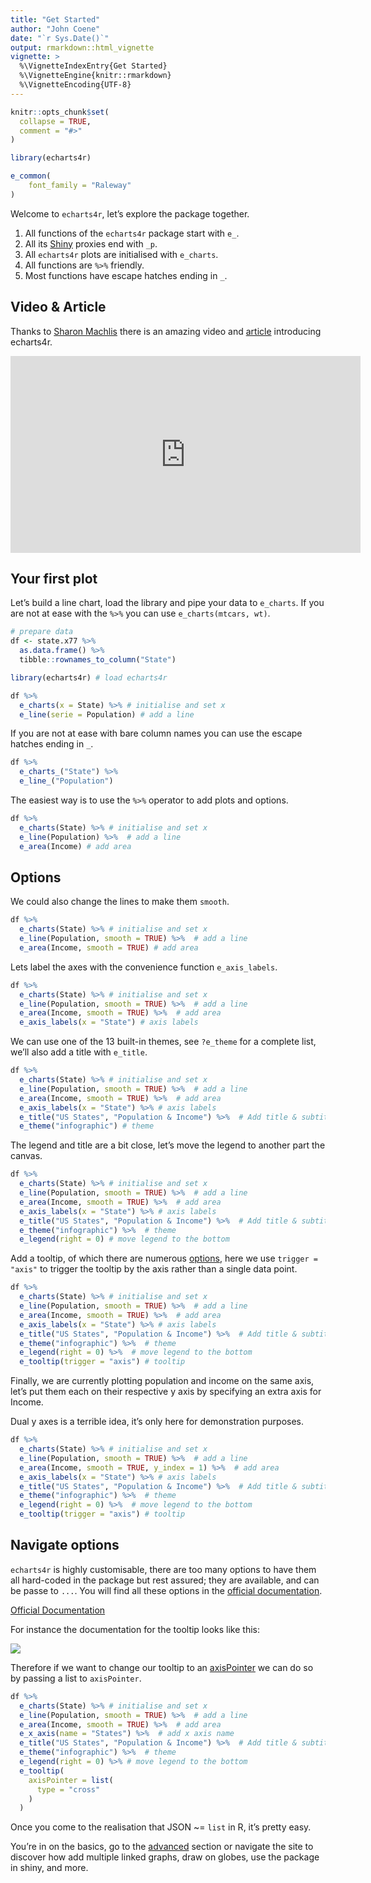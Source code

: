 ```yaml
---
title: "Get Started"
author: "John Coene"
date: "`r Sys.Date()`"
output: rmarkdown::html_vignette
vignette: >
  %\VignetteIndexEntry{Get Started}
  %\VignetteEngine{knitr::rmarkdown}
  %\VignetteEncoding{UTF-8}
---
```


```r
knitr::opts_chunk$set(
  collapse = TRUE,
  comment = "#>"
)

library(echarts4r)

e_common(
    font_family = "Raleway"
)
```

Welcome to `echarts4r`, let's explore the package together.

1. All functions of the `echarts4r` package start with `e_`.
2. All its [Shiny](https://shiny.rstudio.com/) proxies end with `_p`. 
3. All `echarts4r` plots are initialised with `e_charts`.
4. All functions are `%>%` friendly.
5. Most functions have escape hatches ending in `_`.

## Video & Article

Thanks to [Sharon Machlis](https://twitter.com/sharon000) there is an amazing video and [article](https://www.infoworld.com/article/3607068/plot-in-r-with-echarts4r.html) introducing echarts4r.

<iframe width="560" height="315" src="https://www.youtube.com/embed/OBJxIWEFHdo" frameborder="0" allow="accelerometer; autoplay; clipboard-write; encrypted-media; gyroscope; picture-in-picture" allowfullscreen></iframe>

## Your first plot

Let's build a line chart, load the library and pipe your data to `e_charts`. If you are not at ease with the `%>%` you can use `e_charts(mtcars, wt)`.

```r
# prepare data
df <- state.x77 %>% 
  as.data.frame() %>% 
  tibble::rownames_to_column("State")
```

```r
library(echarts4r) # load echarts4r

df %>% 
  e_charts(x = State) %>% # initialise and set x
  e_line(serie = Population) # add a line
```

If you are not at ease with bare column names you can use the escape hatches ending in `_`.

```r
df %>% 
  e_charts_("State") %>% 
  e_line_("Population")
```

The easiest way is to use the `%>%` operator to add plots and options.

```r
df %>% 
  e_charts(State) %>% # initialise and set x
  e_line(Population) %>%  # add a line
  e_area(Income) # add area
```

## Options

We could also change the lines to make them `smooth`.

```r
df %>% 
  e_charts(State) %>% # initialise and set x
  e_line(Population, smooth = TRUE) %>%  # add a line
  e_area(Income, smooth = TRUE) # add area
```

Lets label the axes with the convenience function `e_axis_labels`.

```r
df %>% 
  e_charts(State) %>% # initialise and set x
  e_line(Population, smooth = TRUE) %>%  # add a line
  e_area(Income, smooth = TRUE) %>%  # add area
  e_axis_labels(x = "State") # axis labels
```

We can use one of the 13 built-in themes, see `?e_theme` for a complete list, we'll also add a title with `e_title`.

```r
df %>% 
  e_charts(State) %>% # initialise and set x
  e_line(Population, smooth = TRUE) %>%  # add a line
  e_area(Income, smooth = TRUE) %>%  # add area
  e_axis_labels(x = "State") %>% # axis labels
  e_title("US States", "Population & Income") %>%  # Add title & subtitle
  e_theme("infographic") # theme
```

The legend and title are a bit close, let's move the legend to another part the canvas.

```r
df %>% 
  e_charts(State) %>% # initialise and set x
  e_line(Population, smooth = TRUE) %>%  # add a line
  e_area(Income, smooth = TRUE) %>%  # add area
  e_axis_labels(x = "State") %>% # axis labels
  e_title("US States", "Population & Income") %>%  # Add title & subtitle
  e_theme("infographic") %>%  # theme
  e_legend(right = 0) # move legend to the bottom
```

Add a tooltip, of which there are numerous [options](https://echarts.apache.org/en/option.html#tooltip), here we use `trigger = "axis"` to trigger the tooltip by the axis rather than a single data point.

```r
df %>% 
  e_charts(State) %>% # initialise and set x
  e_line(Population, smooth = TRUE) %>%  # add a line
  e_area(Income, smooth = TRUE) %>%  # add area
  e_axis_labels(x = "State") %>% # axis labels
  e_title("US States", "Population & Income") %>%  # Add title & subtitle
  e_theme("infographic") %>%  # theme
  e_legend(right = 0) %>%  # move legend to the bottom
  e_tooltip(trigger = "axis") # tooltip
```

Finally, we are currently plotting population and income on the same axis, let's put them each on their respective y axis by specifying an extra axis for Income.

<span class="label label-warning"><i class="fa fa-warning"></i></span> Dual y axes is a terrible idea, it's only here for demonstration purposes.

```r
df %>% 
  e_charts(State) %>% # initialise and set x
  e_line(Population, smooth = TRUE) %>%  # add a line
  e_area(Income, smooth = TRUE, y_index = 1) %>%  # add area
  e_axis_labels(x = "State") %>% # axis labels
  e_title("US States", "Population & Income") %>%  # Add title & subtitle
  e_theme("infographic") %>%  # theme
  e_legend(right = 0) %>%  # move legend to the bottom
  e_tooltip(trigger = "axis") # tooltip
```

## Navigate options

`echarts4r` is highly customisable, there are too many options to have them all hard-coded in the package but rest assured; they are available, and can be passe to `...`. You will find all these options in the [official documentation](https://echarts.apache.org/en/option.html).

<a href="https://echarts.apache.org/en/option.html" class="btn btn-default" target="_blank">
  <i class="fa fa-book"></i>
  Official Documentation
</a>

For instance the documentation for the tooltip looks like this:

<a href="https://echarts.apache.org/en/option.html#tooltip" target="_blank">
  <img src="https://echarts4r.john-coene.com/articles/docs.png" class="img-responsive responsive-img" />
</a>

Therefore if we want to change our tooltip to an [axisPointer](https://echarts.apache.org/en/option.html#tooltip.axisPointer) we can do so by passing a list to `axisPointer`.

```r
df %>% 
  e_charts(State) %>% # initialise and set x
  e_line(Population, smooth = TRUE) %>%  # add a line
  e_area(Income, smooth = TRUE) %>%  # add area
  e_x_axis(name = "States") %>%  # add x axis name
  e_title("US States", "Population & Income") %>%  # Add title & subtitle
  e_theme("infographic") %>%  # theme
  e_legend(right = 0) %>% # move legend to the bottom
  e_tooltip(
    axisPointer = list(
      type = "cross"
    )
  ) 
```

Once you come to the realisation that JSON ~= `list` in R, it's pretty easy.

You're in on the basics, go to the [advanced](https://echarts4r.john-coene.com/articles/advanced.html) section or navigate the site to discover how add multiple linked graphs, draw on globes, use the package in shiny, and more.

